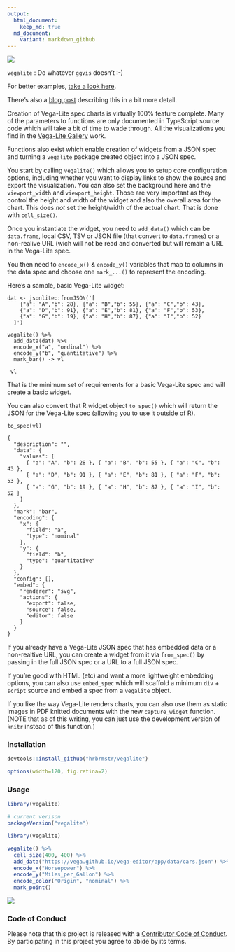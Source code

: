 ---
output:
  html_document:
    keep_md: true
  md_document:
    variant: markdown_github
---
![](gallery.png)

`vegalite` : Do whatever `ggvis` doesn't :-)

For better examples, [take a look here](http://rud.is/projects/vegalite01.html).

There's also a [blog post](http://rud.is/b/2016/02/27/create-vega-lite-specs-widgets-with-the-vegalite-package/) describing this in a bit more detail.

Creation of Vega-Lite spec charts is virtually 100% feature complete. Many of the parameters to functions are only documented in TypeScript source code which will take a bit of time to wade through. All the visualizations you find in the [Vega-Lite Gallery](http://vega.github.io/vega-lite/gallery.html) work.

Functions also exist which enable creation of widgets from a JSON spec and turning a `vegalite` package created object into a JSON spec.

You start by calling `vegalite()` which allows you to setup core configuration options, including whether you want to display links to show the source and export the visualization. You can also set the background here and the `viewport_width` and `viewport_height`. Those are very important as they control the height and width of the widget and also the overall area for the chart. This does _not_ set the height/width of the actual chart. That is done with `cell_size()`.

Once you instantiate the widget, you need to `add_data()` which can be `data.frame`, local CSV, TSV or JSON file (that convert to `data.frame`s) or a non-realive URL (wich will not be read and converted but will remain a URL in the Vega-Lite spec.

You then need to `encode_x()` & `encode_y()` variables that map to columns in the data spec and choose one `mark_...()` to represent the encoding.

Here's a sample, basic Vega-Lite widget:

    dat <- jsonlite::fromJSON('[
        {"a": "A","b": 28}, {"a": "B","b": 55}, {"a": "C","b": 43},
        {"a": "D","b": 91}, {"a": "E","b": 81}, {"a": "F","b": 53},
        {"a": "G","b": 19}, {"a": "H","b": 87}, {"a": "I","b": 52}
      ]')

    vegalite() %>%
      add_data(dat) %>%
      encode_x("a", "ordinal") %>%
      encode_y("b", "quantitative") %>%
      mark_bar() -> vl

     vl

That is the minimum set of requirements for a basic Vega-Lite spec and will create a basic widget.

You can also convert that R widget object `to_spec()` which will return the JSON for the Vega-Lite spec (allowing you to use it outside of R).

    to_spec(vl)

    {
      "description": "",
      "data": {
        "values": [
          { "a": "A", "b": 28 }, { "a": "B", "b": 55 }, { "a": "C", "b": 43 },
          { "a": "D", "b": 91 }, { "a": "E", "b": 81 }, { "a": "F", "b": 53 },
          { "a": "G", "b": 19 }, { "a": "H", "b": 87 }, { "a": "I", "b": 52 }
        ]
      },
      "mark": "bar",
      "encoding": {
        "x": {
          "field": "a",
          "type": "nominal"
        },
        "y": {
          "field": "b",
          "type": "quantitative"
        }
      },
      "config": [],
      "embed": {
        "renderer": "svg",
        "actions": {
          "export": false,
          "source": false,
          "editor": false
        }
      }
    }

If you already have a Vega-Lite JSON spec that has embedded data or a non-realtive URL, you can create a widget from it via `from_spec()` by passing in the full JSON spec or a URL to a full JSON spec.

If you're good with HTML (etc) and want a more lightweight embedding options, you can also use `embed_spec` which will scaffold a minimum `div` + `script` source and embed a spec from a `vegalite` object.

If you like the way Vega-Lite renders charts, you can also use them as static images in PDF knitted documents with the new `capture_widget` function. (NOTE that as of this writing, you can just use the development version of `knitr` instead of this function.)

### Installation

```{r eval=FALSE}
devtools::install_github("hrbrmstr/vegalite")
```

```{r echo=FALSE, message=FALSE, warning=FALSE, error=FALSE}
options(width=120, fig.retina=2)
```

### Usage

```{r}
library(vegalite)

# current verison
packageVersion("vegalite")

```

```{r eval=FALSE}
library(vegalite)

vegalite() %>% 
  cell_size(400, 400) %>% 
  add_data("https://vega.github.io/vega-editor/app/data/cars.json") %>% 
  encode_x("Horsepower") %>% 
  encode_y("Miles_per_Gallon") %>% 
  encode_color("Origin", "nominal") %>% 
  mark_point()
```

![](vega.png)

### Code of Conduct

Please note that this project is released with a [Contributor Code of Conduct](CONDUCT.md). By participating in this project you agree to abide by its terms.

